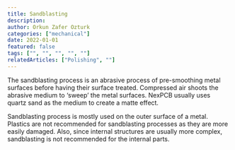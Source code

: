 ---
title: Sandblasting
description: 
author: Orkun Zafer Ozturk
categories: ["mechanical"]
date: 2022-01-01
featured: false
tags: ["", "", "", "", ""]
relatedArticles: ["Polishing", ""]
---
The sandblasting process is an abrasive process of pre-smoothing metal surfaces before having their surface treated. Compressed air shoots the abrasive medium to ‘sweep’ the metal surfaces. NexPCB usually uses quartz sand as the medium to create a matte effect.  

Sandblasting process is mostly used on the outer surface of a metal. Plastics are not recommended for sandblasting processes as they are more easily damaged. Also, since internal structures are usually more complex, sandblasting is not recommended for the internal parts.
